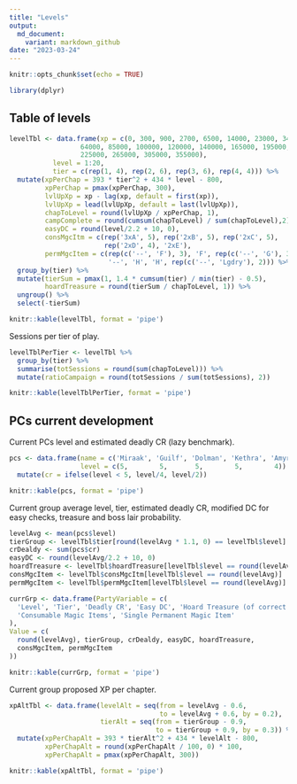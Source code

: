 ```yaml
---
title: "Levels"
output:
  md_document:
    variant: markdown_github
date: "2023-03-24"
---
```


```r
knitr::opts_chunk$set(echo = TRUE)

library(dplyr)
```

## Table of levels

```r
levelTbl <- data.frame(xp = c(0, 300, 900, 2700, 6500, 14000, 23000, 34000, 48000,
                  64000, 85000, 100000, 120000, 140000, 165000, 195000,
                  225000, 265000, 305000, 355000),
           level = 1:20,
           tier = c(rep(1, 4), rep(2, 6), rep(3, 6), rep(4, 4))) %>% 
  mutate(xpPerChap = 393 * tier^2 + 434 * level - 800,
         xpPerChap = pmax(xpPerChap, 300),
         lvlUpXp = xp - lag(xp, default = first(xp)),
         lvlUpXp = lead(lvlUpXp, default = last(lvlUpXp)),
         chapToLevel = round(lvlUpXp / xpPerChap, 1),
         campComplete = round(cumsum(chapToLevel) / sum(chapToLevel),2),
         easyDC = round(level/2.2 + 10, 0),
         consMgcItm = c(rep('3xA', 5), rep('2xB', 5), rep('2xC', 5),
                        rep('2xD', 4), '2xE'),
         permMgcItem = c(rep(c('--', 'F'), 3), 'F', rep(c('--', 'G'), 3),
                         '--', 'H', 'H', rep(c('--', 'Lgdry'), 2))) %>%
  group_by(tier) %>%
  mutate(tierSum = pmax(1, 1.4 * cumsum(tier) / min(tier) - 0.5),
         hoardTreasure = round(tierSum / chapToLevel, 1)) %>%
  ungroup() %>%
  select(-tierSum)

knitr::kable(levelTbl, format = 'pipe')
```

Sessions per tier of play.

```r
levelTblPerTier <- levelTbl %>%
  group_by(tier) %>%
  summarise(totSessions = round(sum(chapToLevel))) %>%
  mutate(ratioCampaign = round(totSessions / sum(totSessions), 2))

knitr::kable(levelTblPerTier, format = 'pipe')
```

## PCs current development

Current PCs level and estimated deadly CR (lazy benchmark).

```r
pcs <- data.frame(name = c('Miraak', 'Guilf', 'Dolman', 'Kethra', 'Amyria'),
                  level = c(5,        5,       5,        5,        4)) %>%
  mutate(cr = ifelse(level < 5, level/4, level/2))

knitr::kable(pcs, format = 'pipe')

```

Current group average level, tier, estimated deadly CR, modified DC for easy checks, treasure and boss lair probability.

```r
levelAvg <- mean(pcs$level)
tierGroup <- levelTbl$tier[round(levelAvg * 1.1, 0) == levelTbl$level]
crDealdy <- sum(pcs$cr)
easyDC <- round(levelAvg/2.2 + 10, 0)
hoardTreasure <- levelTbl$hoardTreasure[levelTbl$level == round(levelAvg)]
consMgcItem <- levelTbl$consMgcItm[levelTbl$level == round(levelAvg)]
permMgcItem <- levelTbl$permMgcItem[levelTbl$level == round(levelAvg)]

currGrp <- data.frame(PartyVariable = c(
  'Level', 'Tier', 'Deadly CR', 'Easy DC', 'Hoard Treasure (of correct tier)',
  'Consumable Magic Items', 'Single Permanent Magic Item'
),
Value = c(
  round(levelAvg), tierGroup, crDealdy, easyDC, hoardTreasure,
  consMgcItem, permMgcItem
))

knitr::kable(currGrp, format = 'pipe')
```

Current group proposed XP per chapter.

```r
xpAltTbl <- data.frame(levelAlt = seq(from = levelAvg - 0.6,
                                      to = levelAvg + 0.6, by = 0.2),
                       tierAlt = seq(from = tierGroup - 0.9,
                                     to = tierGroup + 0.9, by = 0.3)) %>%
  mutate(xpPerChapAlt = 393 * tierAlt^2 + 434 * levelAlt - 800,
         xpPerChapAlt = round(xpPerChapAlt / 100, 0) * 100,
         xpPerChapAlt = pmax(xpPerChapAlt, 300))

knitr::kable(xpAltTbl, format = 'pipe')

```

